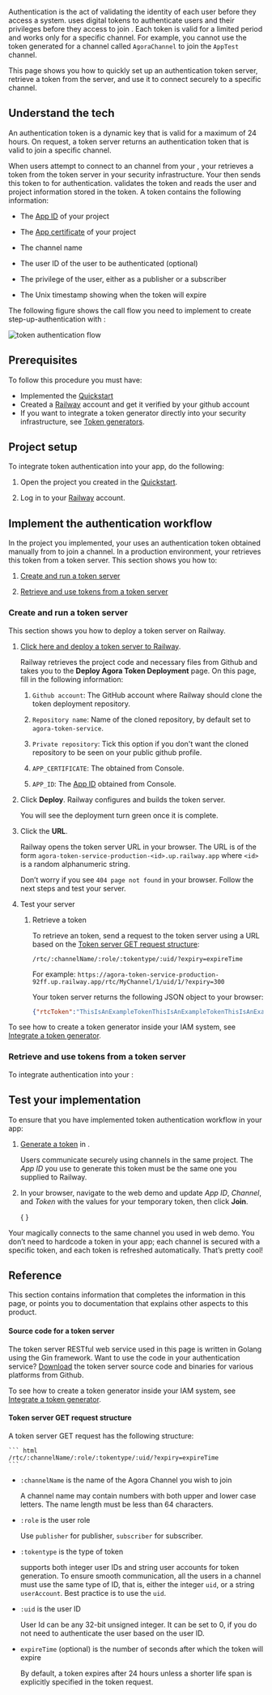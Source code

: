 
Authentication is the act of validating the identity of each user before they access a system. <Vg k="COMPANY" /> uses digital tokens to authenticate users and their privileges before they access <Vg k="AGORA_BACKEND" /> to join <Vpd k="NAME"/>. Each token is valid for a limited period and works only for a specific channel. For example, you cannot use the token generated for a channel called `AgoraChannel` to join the `AppTest` channel.

This page shows you how to quickly set up an authentication token server, retrieve a token from the server, and use it to connect securely to a specific <Vpd k="NAME"/> channel.

## Understand the tech

An authentication token is a dynamic key that is valid for a maximum of 24 hours. On request, a token server returns an authentication token that is valid to join a specific channel.

When users attempt to connect to an <Vg k="COMPANY" /> channel from your <Vpl k="CLIENT" />, your <Vpl k="CLIENT" /> retrieves a token from the token server in your security infrastructure. Your <Vpl k="CLIENT" /> then sends this token to <Vg k="AGORA_BACKEND" /> for authentication. <Vg k="AGORA_BACKEND" /> validates the token and reads the user and project information stored in the token. A token contains the following information:


-   The [App ID](../reference/manage-agora-account#get-the-app-id) of your <Vg k="COMPANY" /> project

-   The [App certificate](../reference/manage-agora-account#get-the-app-certificate) of your <Vg k="COMPANY" /> project

-   The channel name

-   The user ID of the user to be authenticated (optional)

-   The privilege of the user, either as a publisher or a subscriber

-   The Unix timestamp showing when the token will expire

The following figure shows the call flow you need to implement to create step-up-authentication with <Vg k="COMPANY" /> <Vpd k="NAME"/>:

![token authentication flow](/images/video-sdk/authentication-logic.png)

## Prerequisites

To follow this procedure you must have:

-  Implemented the [Quickstart](../get-started/get-started-sdk)
-  Created a [Railway](https://railway.app/) account and get it verified by your github account
-  If you want to integrate a token generator directly into your security infrastructure, see [Token generators](/video-calling/develop/integrate-token-generation).

<Prerequisites />

## Project setup

To integrate token authentication into your app, do the following:

1.  Open the project you created in the [Quickstart](../get-started/get-started-sdk).

2.  Log in to your [Railway](https://railway.app/) account.

## Implement the authentication workflow

In the <Vg k="GET_STARTED"/> project you implemented, your <Vpl k="CLIENT" /> uses an authentication token obtained manually from <Vg k="CONSOLE" /> to join a channel. In a production environment, your <Vpl k="CLIENT" /> retrieves this token from a token server. This section shows you how to:

1.  [Create and run a token server](#create-and-run-a-token-server)

2.  [Retrieve and use tokens from a token server](#retrieve-and-use-tokens-from-a-token-server)

### Create and run a token server

This section shows you how to deploy a token server on Railway.

1.  [Click here and deploy a token server to Railway](https://railway.app/new/template/NKYzQA?referralCode=waRWUT).

    Railway retrieves the project code and necessary files from Github and takes you to the **Deploy Agora Token Deployment** page. On this page, fill in the following information:

    1.  `Github account`: The GitHub account where Railway should clone the token deployment repository.

    2.  `Repository name`: Name of the cloned repository, by default set to `agora-token-service`.

    3.  `Private repository`: Tick this option if you don't want the cloned repository to be seen on your public github profile.

    4.  `APP_CERTIFICATE`: The <Vg k="APP-CERTIFICATE-LINK" /> obtained from <Vg k="COMPANY" /> Console.

    5.  `APP_ID`: The [App ID](../reference/manage-agora-account#get-the-app-id) obtained from <Vg k="COMPANY" /> Console.

2.  Click **Deploy**. Railway configures and builds the token server.

    You will see the deployment turn green once it is complete.

3.  Click the **URL**.

    Railway opens the token server URL in your browser. The URL is of the form `agora-token-service-production-<id>.up.railway.app` where `<id>` is a random alphanumeric string.

    Don’t worry if you see `404 page not found` in your browser. Follow the next steps and test your server.

4.  Test your server

    1.  Retrieve a token

        To retrieve an <Vg k="VSDK" /> token, send a request to the token server using a URL based on the [Token server GET request structure](#token-server-get-request-structure):

        ```text
        /rtc/:channelName/:role/:tokentype/:uid/?expiry=expireTime
        ```

        For example: `https://agora-token-service-production-92ff.up.railway.app/rtc/MyChannel/1/uid/1/?expiry=300`

        Your token server returns the following JSON object to your browser:

        ```json
        {"rtcToken":"ThisIsAnExampleTokenThisIsAnExampleTokenThisIsAnExampleTokenThisIsAnExampleTokenThisIsAnExampleToken"}
        ```
To see how to create a token generator inside your IAM system, see [Integrate a token generator](../develop/integrate-token-generation).

### Retrieve and use tokens from a token server

To integrate authentication into your <Vpl k="CLIENT" />:
<ProjectImplement />


## Test your implementation

To ensure that you have implemented <Vg k="COMPANY" /> token authentication workflow in your app:

1.  [Generate a token](../reference/manage-agora-account#generate-a-temporary-token) in <Vg k="CONSOLE" />.

    Users communicate securely using channels in the same project. The *App ID* you use to generate this token must be the same one you supplied to Railway.

2. In your browser, navigate to the <Link target="_blank" to="{{Global.DEMO_BASIC_VIDEO_CALL_URL}}"><Vg k="COMPANY" /> web demo</Link> and update _App ID_, _Channel_, and _Token_ with the values for your temporary token, then click **Join**.

    { <ProjectTest /> }

Your <Vpl k="PLATFORM" /> <Vpl k="CLIENT" /> magically connects to the same channel you used in web demo. You don’t need to hardcode a token in your app; each channel is secured with a specific token, and each token is refreshed automatically. That’s pretty cool!

## Reference

This section contains information that completes the information in this page, or points you to documentation that explains other aspects to this product.

#### Source code for a token server

The token server RESTful web service used in this page is written in Golang using the Gin framework. Want to use the code in your authentication service? [Download](https://github.com/AgoraIO-Community/agora-token-service/releases/tag/v1.1.1) the token server source code and binaries for various platforms from Github.

To see how to create a token generator inside your IAM system, see [Integrate a token generator](../develop/integrate-token-generation).

#### Token server GET request structure

A token server GET request has the following structure:

    ``` html
    /rtc/:channelName/:role/:tokentype/:uid/?expiry=expireTime
    ```

-   `:channelName` is the name of the Agora Channel you wish to join

    A channel name may contain numbers with both upper and lower case letters. The name length must be less than 64 characters.

-   `:role` is the user role

    Use `publisher` for publisher, `subscriber` for subscriber.

-   `:tokentype` is the type of token

    <Vg k="AGORA_BACKEND" /> supports both integer user IDs and string user accounts for token generation. To ensure smooth communication, all the users in a channel must use the same type of ID, that is, either the integer `uid`, or a string `userAccount`. Best practice is to use the `uid`.

-   `:uid` is the user ID

    User Id can be any 32-bit unsigned integer. It can be set to 0, if you do not need to authenticate the user based on the user ID.

-   `expireTime` (optional) is the number of seconds after which the token will expire

    By default, a token expires after 24 hours unless a shorter life span is explicitly specified in the token request.

<Reference />